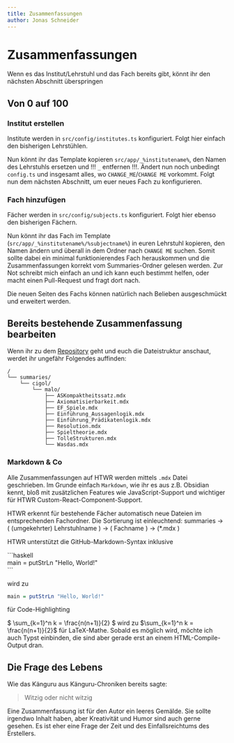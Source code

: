 ```yaml
---
title: Zusammenfassungen
author: Jonas Schneider
---
```


# Zusammenfassungen

Wenn es das Institut/Lehrstuhl und das Fach bereits gibt, könnt ihr den nächsten Abschnitt überspringen

## Von 0 auf 100

### Institut erstellen

Institute werden in `src/config/institutes.ts` konfiguriert. Folgt hier einfach den bisherigen Lehrstühlen.

Nun könnt ihr das Template kopieren `src/app/_%institutename%`, den Namen des Lehrstuhls ersetzen und !!! `_` entfernen !!!. Ändert nun noch unbedingt `config.ts` und insgesamt alles, wo `CHANGE_ME`/`CHANGE ME` vorkommt. Folgt nun dem nächsten Abschnitt, um euer neues Fach zu konfigurieren.

### Fach hinzufügen

Fächer werden in `src/config/subjects.ts` konfiguriert. Folgt hier ebenso den bisherigen Fächern.

Nun könnt ihr das Fach im Template (`src/app/_%institutename%/%subjectname%`) in euren Lehrstuhl kopieren, den Namen ändern und überall in dem Ordner nach `CHANGE ME` suchen. Somit sollte dabei ein minimal funktionierendes Fach herauskommen und die Zusammenfassungen korrekt vom Summaries-Ordner gelesen werden. Zur Not schreibt mich einfach an und ich kann euch bestimmt helfen, oder macht einen Pull-Request und fragt dort nach.

Die neuen Seiten des Fachs können natürlich nach Belieben ausgeschmückt und erweitert werden.

## Bereits bestehende Zusammenfassung bearbeiten

Wenn ihr zu dem [Repository](https://github.com/htwr-aachen/htwr-aachen.de) geht und euch die Dateistruktur anschaut, werdet ihr ungefähr Folgendes auffinden:

<div className="not-prose">

```
/
└── summaries/
    └── cigol/
        └── malo/
            ├── ASKompaktheitssatz.mdx
            ├── Axiomatisierbarkeit.mdx
            ├── EF_Spiele.mdx
            ├── Einführung_Aussagenlogik.mdx
            ├── Einführung_Prädikatenlogik.mdx
            ├── Resolution.mdx
            ├── Spieltheorie.mdx
            ├── TolleStrukturen.mdx
            └── Wasdas.mdx
```

</div>

### Markdown & Co

Alle Zusammenfassungen auf HTWR werden mittels `.mdx` Datei geschrieben. Im Grunde einfach `Markdown`, wie ihr es aus z.B. Obsidian kennt,
bloß mit zusätzlichen Features wie JavaScript-Support und wichtiger für HTWR Custom-React-Component-Support.

HTWR erkennt für bestehende Fächer automatisch neue Dateien im entsprechenden Fachordner.
Die Sortierung ist einleuchtend: summaries -> ( (umgekehrter) Lehrstuhlname ) -> ( Fachname ) -> (\*.mdx )

HTWR unterstützt die GitHub-Markdown-Syntax inklusive

\`\`\`haskell \
main = putStrLn "Hello, World!" \
\`\`\`

wird zu

```haskell
main = putStrLn "Hello, World!"
```

für Code-Highlighting

\$ \sum\_\{k=1\}^n k = \frac\{n(n+1)\}\{2\} \$ wird zu $\sum_{k=1}^n k = \frac{n(n+1)}{2}$
für LaTeX-Mathe. Sobald es möglich wird, möchte ich auch Typst einbinden, die sind aber gerade erst an einem HTML-Compile-Output dran.

## Die Frage des Lebens

Wie das Känguru aus Känguru-Chroniken bereits sagte:

> Witzig oder nicht witzig

Eine Zusammenfassung ist für den Autor ein leeres Gemälde. Sie sollte irgendwo Inhalt haben, aber Kreativität und Humor sind auch gerne gesehen. Es ist eher eine Frage der Zeit und des Einfallsreichtums des Erstellers.
